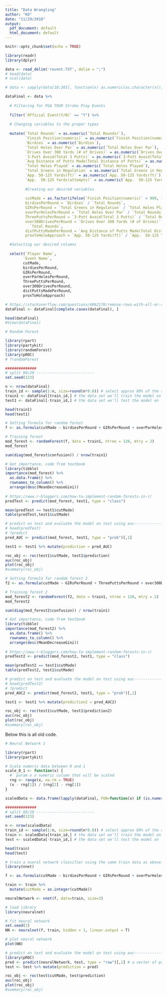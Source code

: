 ```yaml
---
title: "Data Wrangling"
author: "KO"
date: "11/29/2018"
output:
  pdf_document: default
  html_document: default
---
```


```r
knitr::opts_chunk$set(echo = TRUE)
```



```r
library(readr)
library(dplyr)

data <- read_delim('revent.TXT', delim = ";")
# head(data)
# ncol(data)

# data <- sapply(data[18:203], function(x) as.numeric(as.character(x)))

dataFinal <- data %>%
  
  # Filtering for PGA TOUR Stroke Play Events
  
  filter(`Official Event(Y/N)` == "Y") %>%
  
  # Changing variables to the proper types
  
  mutate(`Total Rounds` = as.numeric(`Total Rounds)`),
         `Finish Position(numeric)` = as.numeric(`Finish Position(numeric)`),
         `Birdies` = as.numeric(`Birdies`),
         `Total Holes Over Par` = as.numeric(`Total Holes Over Par`),
         `Drives Over 300 Yards (# of Drives)` = as.numeric(`Drives Over 300 Yards (# of Drives)`),
         `3-Putt Avoid(Total 3 Putts)` = as.numeric(`3-Putt Avoid(Total 3 Putts)`),
         `Avg Distance of Putts Made(Total Distance of Putts)` = as.numeric(`Avg Distance of Putts Made(Total Distance of Putts)`),
         `Total Holes Played` = as.numeric(`Total Holes Played`),
         `Total Greens in Regulation` = as.numeric(`Total Greens in Regulation`),
         `App. 50-125 Yards(ft)` = as.numeric(`App. 50-125 Yards(ft)`),
         `App.  50-125 Yards(attempts)` = as.numeric(`App.  50-125 Yards(attempts)`),
         
         #Creating our desired variables
         
         cutMade = as.factor(ifelse(`Finish Position(numeric)` < 999, 1, 0)),
         birdiesPerRound = `Birdies` / `Total Rounds`,
         GIRsPerRound = `Total Greens in Regulation` / `Total Holes Played`,
         overParHolesPerRound = `Total Holes Over Par` / `Total Rounds`,
         ThreePuttsPerRound = `3-Putt Avoid(Total 3 Putts)` / `Total Rounds`,
         over300DrivesPerRound = `Drives Over 300 Yards (# of Drives)` /
           `Total Rounds`,
         distPuttsMadePerRound = `Avg Distance of Putts Made(Total Distance of Putts)` / `Total Rounds`,
         proxToHoleApproach = `App. 50-125 Yards(ft)` / `App.  50-125 Yards(attempts)`)  %>%

  #Selecting our desired columns
  
  select(`Player Name`,
        `Event Name`,
        cutMade,
        birdiesPerRound,
        GIRsPerRound,
        overParHolesPerRound,
        ThreePuttsPerRound,
        over300DrivesPerRound,
        distPuttsMadePerRound,
        proxToHoleApproach)

# https://stackoverflow.com/questions/4862178/remove-rows-with-all-or-some-nas-missing-values-in-data-frame 
dataFinal <- dataFinal[complete.cases(dataFinal), ]

head(dataFinal)
#View(dataFinal)
```

```r
# Random Forest

library(rpart)
library(partykit)
library(randomForest)
library(pROC)
# ?randomForest

##############
# split 80/20 --------------------------
set.seed(123)

n <- nrow(dataFinal)
train_id <- sample(1:n, size=round(n*0.8)) # select approx 80% of the row numbers between 1 and n
train1 <- dataFinal[train_id,] # the data set we'll train the model on
test1 <- dataFinal[-train_id,] # the data set we'll test the model on

head(train1)
head(test1)
```

```r
# Setting formula for random forest
f <- as.formula(cutMade ~ birdiesPerRound + GIRsPerRound + overParHolesPerRound + ThreePuttsPerRound + over300DrivesPerRound + distPuttsMadePerRound + proxToHoleApproach)

# Training forest
mod_forest <- randomForest(f, data = train1, ntree = 128, mtry = 2)
mod_forest

sum(diag(mod_forest$confusion)) / nrow(train1)

# Get importance, code from textbook
library(tibble)
importance(mod_forest) %>%
  as.data.frame() %>%
  rownames_to_column() %>%
  arrange(desc(MeanDecreaseGini))
 
# https://www.r-bloggers.com/how-to-implement-random-forests-in-r/ 
predTest <- predict(mod_forest, test1, type = "class")

mean(predTest == test1$cutMade)
table(predTest,test1$cutMade)

# predict on test and evaluate the model on test using auc-----------------------
# head(predTest)
# ?predict
pred_AUC <- predict(mod_forest, test1, type = "prob")[,1]

test1 <- test1 %>% mutate(prediction = pred_AUC)

roc_obj <- roc(test1$cutMade, test1$prediction)
auc(roc_obj)
plot(roc_obj)
#summary(roc_obj)
```

```r
# Setting formula for random forest 2
f2 <- as.formula(cutMade ~ GIRsPerRound + ThreePuttsPerRound + over300DrivesPerRound + distPuttsMadePerRound + proxToHoleApproach)

# Training forest 2
mod_forest2 <- randomForest(f2, data = train1, ntree = 128, mtry = 2)
mod_forest2

sum(diag(mod_forest2$confusion)) / nrow(train1)

# Get importance, code from textbook
library(tibble)
importance(mod_forest2) %>%
  as.data.frame() %>%
  rownames_to_column() %>%
  arrange(desc(MeanDecreaseGini))
 
# https://www.r-bloggers.com/how-to-implement-random-forests-in-r/ 
predTest2 <- predict(mod_forest2, test1, type = "class")

mean(predTest2 == test1$cutMade)
table(predTest2, test1$cutMade)

# predict on test and evaluate the model on test using auc-----------------------
# head(predTest2)
# ?predict
pred_AUC2 <- predict(mod_forest2, test1, type = "prob")[,1]

test1 <- test1 %>% mutate(prediction2 = pred_AUC2)

roc_obj <- roc(test1$cutMade, test1$prediction2)
auc(roc_obj)
plot(roc_obj)
#summary(roc_obj)
```

Below this is all old code.

```r
# Neural Network 1

library(rpart)
library(partykit)

# Scale numeric data between 0 and 1
scale_0_1 <- function(x) {
  #' param x a numeric column that will be scaled 
  rng <- range(x, na.rm = TRUE)
  (x - rng[1]) / (rng[2] - rng[1])
}

scaledData <- data.frame(lapply(dataFinal, FUN=function(x) if (is.numeric(x)) scale_0_1(x) else x))

##############
# split 80/20 --------------------------
set.seed(123)

n <- nrow(scaledData)
train_id <- sample(1:n, size=round(n*0.8)) # select approx 80% of the row numbers between 1 and n
train <- scaledData[train_id,] # the data set we'll train the model on
test <- scaledData[-train_id,] # the data set we'll test the model on

head(train)
head(test)

# train a nueral network classifier using the same train data as above.
library(nnet)

f <- as.formula(cutMade ~ birdiesPerRound + GIRsPerRound + overParHolesPerRound + ThreePuttsPerRound)

train <- train %>%
  mutate(cutMade = as.integer(cutMade))

neuralNetwork <- nnet(f, data=train, size=3)
```

```r
# load library
library(neuralnet)

# fit neural network
set.seed(2)
NN <- neuralnet(f, train, hidden = 1, linear.output = T)

# plot neural network
plot(NN)
```


```r
# predict on test and evaluate the model on test using auc-----------------------
library(pROC)
pred <- predict(neuralNetwork, test, type = "raw")[,1] # a vector of probabilities
test <- test %>% mutate(prediction = pred)

roc_obj <- roc(test$cutMade, test$prediction)
auc(roc_obj)
plot(roc_obj)
#summary(roc_obj)
```
